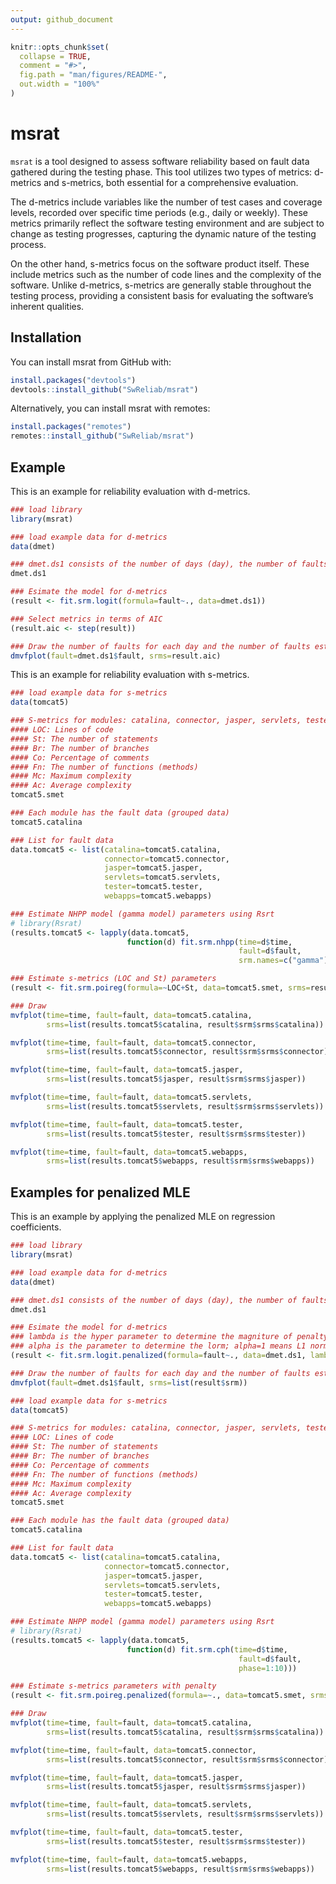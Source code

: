 ```yaml
---
output: github_document
---
```


<!-- README.md is generated from README.Rmd. Please edit that file -->

```r
knitr::opts_chunk$set(
  collapse = TRUE,
  comment = "#>",
  fig.path = "man/figures/README-",
  out.width = "100%"
)
```
# msrat

`msrat` is a tool designed to assess software reliability based on fault data gathered during the testing phase. This tool utilizes two types of metrics: d-metrics and s-metrics, both essential for a comprehensive evaluation.

The d-metrics include variables like the number of test cases and coverage levels, recorded over specific time periods (e.g., daily or weekly). These metrics primarily reflect the software testing environment and are subject to change as testing progresses, capturing the dynamic nature of the testing process.

On the other hand, s-metrics focus on the software product itself. These include metrics such as the number of code lines and the complexity of the software. Unlike d-metrics, s-metrics are generally stable throughout the testing process, providing a consistent basis for evaluating the software's inherent qualities.

## Installation

You can install msrat from GitHub with:

```r
install.packages("devtools")
devtools::install_github("SwReliab/msrat")
```

Alternatively, you can install msrat with remotes:

```r
install.packages("remotes")
remotes::install_github("SwReliab/msrat")
```

## Example

This is an example for reliability evaluation with d-metrics.

```r
### load library
library(msrat)

### load example data for d-metrics
data(dmet)

### dmet.ds1 consists of the number of days (day), the number of faults (fault), the number of testcases (tc), the cumulative number of testcases (ctc), the insrease of C0 coverage (cov) and C0 coverage (ccov).
dmet.ds1

### Esimate the model for d-metrics
(result <- fit.srm.logit(formula=fault~., data=dmet.ds1))

### Select metrics in terms of AIC
(result.aic <- step(result))

### Draw the number of faults for each day and the number of faults estimated by the model (dmvplot is in Rsrat package)
dmvfplot(fault=dmet.ds1$fault, srms=result.aic)
```

This is an example for reliability evaluation with s-metrics.

```r
### load example data for s-metrics
data(tomcat5)

### S-metrics for modules: catalina, connector, jasper, servlets, tester and webapps
#### LOC: Lines of code
#### St: The number of statements
#### Br: The number of branches
#### Co: Percentage of comments
#### Fn: The number of functions (methods)
#### Mc: Maximum complexity
#### Ac: Average complexity
tomcat5.smet

### Each module has the fault data (grouped data)
tomcat5.catalina

### List for fault data
data.tomcat5 <- list(catalina=tomcat5.catalina,
                     connector=tomcat5.connector,
                     jasper=tomcat5.jasper,
                     servlets=tomcat5.servlets,
                     tester=tomcat5.tester,
                     webapps=tomcat5.webapps)

### Estimate NHPP model (gamma model) parameters using Rsrt
# library(Rsrat)
(results.tomcat5 <- lapply(data.tomcat5,
                          function(d) fit.srm.nhpp(time=d$time,
                                                   fault=d$fault,
                                                   srm.names=c("gamma"))))

### Estimate s-metrics (LOC and St) parameters
(result <- fit.srm.poireg(formula=~LOC+St, data=tomcat5.smet, srms=results.tomcat5))

### Draw 
mvfplot(time=time, fault=fault, data=tomcat5.catalina,
        srms=list(results.tomcat5$catalina, result$srm$srms$catalina))

mvfplot(time=time, fault=fault, data=tomcat5.connector,
        srms=list(results.tomcat5$connector, result$srm$srms$connector))

mvfplot(time=time, fault=fault, data=tomcat5.jasper,
        srms=list(results.tomcat5$jasper, result$srm$srms$jasper))

mvfplot(time=time, fault=fault, data=tomcat5.servlets,
        srms=list(results.tomcat5$servlets, result$srm$srms$servlets))

mvfplot(time=time, fault=fault, data=tomcat5.tester,
        srms=list(results.tomcat5$tester, result$srm$srms$tester))

mvfplot(time=time, fault=fault, data=tomcat5.webapps,
        srms=list(results.tomcat5$webapps, result$srm$srms$webapps))
```

## Examples for penalized MLE

This is an example by applying the penalized MLE on regression coefficients.

```r
### load library
library(msrat)

### load example data for d-metrics
data(dmet)

### dmet.ds1 consists of the number of days (day), the number of faults (fault), the number of testcases (tc), the cumulative number of testcases (ctc), the insrease of C0 coverage (cov) and C0 coverage (ccov).
dmet.ds1

### Esimate the model for d-metrics
### lambda is the hyper parameter to determine the magniture of penalty.
### alpha is the parameter to determine the lorm; alpha=1 means L1 norm, alpha=0 indicates L2 norm
(result <- fit.srm.logit.penalized(formula=fault~., data=dmet.ds1, lambda=0.01, alpha=1))

### Draw the number of faults for each day and the number of faults estimated by the model (dmvplot is in Rsrat package)
dmvfplot(fault=dmet.ds1$fault, srms=list(result$srm))
```

```r
### load example data for s-metrics
data(tomcat5)

### S-metrics for modules: catalina, connector, jasper, servlets, tester and webapps
#### LOC: Lines of code
#### St: The number of statements
#### Br: The number of branches
#### Co: Percentage of comments
#### Fn: The number of functions (methods)
#### Mc: Maximum complexity
#### Ac: Average complexity
tomcat5.smet

### Each module has the fault data (grouped data)
tomcat5.catalina

### List for fault data
data.tomcat5 <- list(catalina=tomcat5.catalina,
                     connector=tomcat5.connector,
                     jasper=tomcat5.jasper,
                     servlets=tomcat5.servlets,
                     tester=tomcat5.tester,
                     webapps=tomcat5.webapps)

### Estimate NHPP model (gamma model) parameters using Rsrt
# library(Rsrat)
(results.tomcat5 <- lapply(data.tomcat5,
                          function(d) fit.srm.cph(time=d$time,
                                                   fault=d$fault,
                                                   phase=1:10)))

### Estimate s-metrics parameters with penalty
(result <- fit.srm.poireg.penalized(formula=~., data=tomcat5.smet, srms=results.tomcat5, lambda=1))

### Draw 
mvfplot(time=time, fault=fault, data=tomcat5.catalina,
        srms=list(results.tomcat5$catalina, result$srm$srms$catalina))

mvfplot(time=time, fault=fault, data=tomcat5.connector,
        srms=list(results.tomcat5$connector, result$srm$srms$connector))

mvfplot(time=time, fault=fault, data=tomcat5.jasper,
        srms=list(results.tomcat5$jasper, result$srm$srms$jasper))

mvfplot(time=time, fault=fault, data=tomcat5.servlets,
        srms=list(results.tomcat5$servlets, result$srm$srms$servlets))

mvfplot(time=time, fault=fault, data=tomcat5.tester,
        srms=list(results.tomcat5$tester, result$srm$srms$tester))

mvfplot(time=time, fault=fault, data=tomcat5.webapps,
        srms=list(results.tomcat5$webapps, result$srm$srms$webapps))
```
